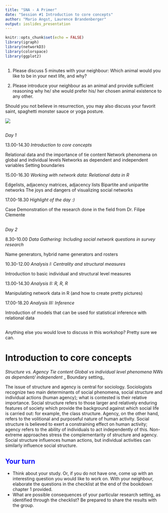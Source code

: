 ```yaml
---
title: "SNA - A Primer"
date: "Session #1 Introduction to core concepts"
author: "Mario Angst, Laurence Brandenberger"
output: ioslides_presentation
---
```


```r
knitr::opts_chunk$set(echo = FALSE)
library(igraph)
library(networkD3)
library(colorspace)
library(ggplot2)
```

## 

1) Please discuss 5 minutes with your neighbour: Which animal would you like to be in your next life, and why?


2) Please introduce your neighbour as an animal and provide sufficient reasoning why he/ she would prefer his/ her chosen animal existence to any other.  

Should you not believe in resurrection, you may also discuss your favorit saint, spaghetti monster sauce or yoga posture.

![](slides_resources/ganesha.jpg)


## 

*Day 1*

13.00-14.30
_Introduction to core concepts_

Relational data and the importance of tie content
Network phenomena on global and individual levels
Networks as dependent and independent variables
Setting boundaries

15.00-16.30
_Working with network data: Relational data in R_

Edgelists, adjacency matrices, adjacency lists
Bipartite and unipartite networks
The joys and dangers of visualizing social networks

17.00-18.30
_Highlight of the day :)_

Case Demonstration of the research done in the field from Dr. Filipe Clemente

##
*Day 2*

8.30-10.00
_Data Gathering: Including social network questions in survey research _

Name generators, hybrid name generators and rosters

10.30-12.00
_Analysis I: Centrality and structural measures _

Introduction to basic individual and structural level measures

13.00-14.30
_Analysis II: R, R, R _

Manipulating network data in R (and how to create pretty pictures)

17.00-18.20
_Analysis III: Inference _

Introduction of models that can be used for statistical inference with relational data

##

Anything else you would love to discuss in this workshop? Pretty sure we can.

# Introduction to core concepts


<div class="notes">

_Structure vs. Agency_
_Tie content_
_Global vs individual level phenomena_
_NWs as dependent/ independent_
_ Boundary setting_

The issue of structure and agency is central for sociology. Sociologists recognize two main determinants of social phenomena, social structure and individual actions (human agency); what is contested is their relative importance. Social structure refers to those larger and relatively enduring features of society which provide the background against which social life is carried out: for example, the class structure. Agency, on the other hand, refers to the volitional and purposeful nature of human activity. Social structure is believed to exert a constraining effect on human activity; agency refers to the ability of individuals to act independently of this.
Non-extreme approaches stress the complementarity of structure and agency. Social structure influences human actions, but individual activities can similarly influence social structure.

</div>

## <span style="color:blue">Your turn</span>

- Think about your study. Or, if you do not have one, come up with an interesting question you would like to work on. With your neighbour, elaborate the questions in the checklist at the end of the bookdown chapter 1 provided.
- What are possible consequences of your particular research setting, as identified through the checklist? Be prepared to share the results with the group.